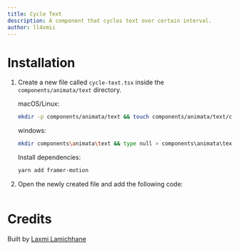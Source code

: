 ```yaml
---
title: Cycle Text
description: A component that cycles text over certain interval.
author: ll4xmii
---
```


<ComponentPreview name="text-cycle-text--docs" />

# Installation

1. Create a new file called `cycle-text.tsx` inside the `components/animata/text` directory.

   macOS/Linux:
   ```bash
   mkdir -p components/animata/text && touch components/animata/text/cycle-text.tsx
   ```

   windows:
   ```bash
   mkdir components\animata\text && type null > components\animata\text\cycle-text.tsx
   ```

   Install dependencies:
   ```bash 
   yarn add framer-motion
   ```

2. Open the newly created file and add the following code:

   ```jsx file=<rootDir>/animata/text/cycle-text.tsx

   ```


# Credits

   Built by [Laxmi Lamichhane](https://github.com/llaxmi)
   